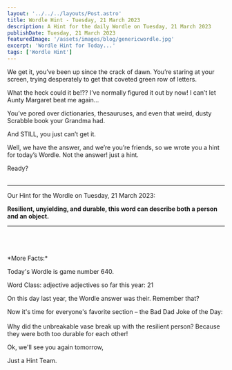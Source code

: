 ```yaml
---
layout: '../../../layouts/Post.astro'
title: Wordle Hint - Tuesday, 21 March 2023
description: A Hint for the daily Wordle on Tuesday, 21 March 2023
publishDate: Tuesday, 21 March 2023
featuredImage: '/assets/images/blog/genericwordle.jpg'
excerpt: 'Wordle Hint for Today...'
tags: ['Wordle Hint']
---
```


We get it, you’ve been up since the crack of dawn. You’re staring at your screen, trying desperately to get that coveted green row of letters.

What the heck could it be!??
I’ve normally figured it out by now!
I can’t let Aunty Margaret beat me again…

You’ve pored over dictionaries, thesauruses, and even that weird, dusty Scrabble book your Grandma had.

And STILL, you just can’t get it.

Well, we have the answer, and we’re you’re friends, so we wrote you a hint for today’s Wordle.
Not the answer! just a hint.

Ready?<br /><br />

---

Our Hint for the Wordle on Tuesday, 21 March 2023:

**Resilient, unyielding, and durable, this word can describe both a person and an object.**

---

<br />
<br />
<br />
*More Facts:*

Today's Wordle is game number 640.

Word Class: adjective adjectives so far this year: 21

On this day last year, the Wordle answer was their. Remember that?

Now it's time for everyone's favorite section – the Bad Dad Joke of the Day:<br /><br />Why did the unbreakable vase break up with the resilient person? Because they were both too durable for each other!

Ok, we'll see you again tomorrow,

Just a Hint Team.
